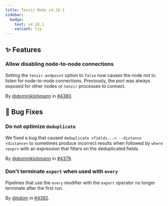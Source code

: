 ```yaml
---
title: Tenzir Node v4.18.1
sidebar:
  badge:
    text: v4.18.1
    variant: tip
---
```


## ✨ Features

### Allow disabling node-to-node connections

Setting the `tenzir.endpoint` option to `false` now causes the node not to
listen for node-to-node connections. Previously, the port was always exposed for
other nodes or `tenzir` processes to connect.

By [@dominiklohmann](https://github.com/dominiklohmann) in [#4380](https://github.com/tenzir/tenzir/pull/4380).

## 🐛 Bug Fixes

### Do not optimize `deduplicate`

We fixed a bug that caused `deduplicate <fields...> --distance <distance>` to
sometimes produce incorrect results when followed by `where <expr>` with an
expression that filters on the deduplicated fields.

By [@dominiklohmann](https://github.com/dominiklohmann) in [#4379](https://github.com/tenzir/tenzir/pull/4379).

### Don't terminate `export` when used with `every`

Pipelines that use the `every` modifier with the `export` operator no longer
terminate after the first run.

By [@tobim](https://github.com/tobim) in [#4382](https://github.com/tenzir/tenzir/pull/4382).
